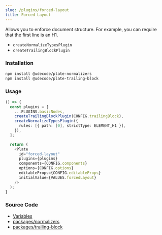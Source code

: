 ```yaml
---
slug: /plugins/forced-layout
title: Forced Layout
---
```


Allows you to enforce document structure. For example, you can require that the first line is an H1.

- `createNormalizeTypesPlugin`
- `createTrailingBlockPlugin`

### Installation

```bash npm2yarn
npm install @udecode/plate-normalizers
npm install @udecode/plate-trailing-block
```

### Usage

```ts live
() => {
  const plugins = [
    ...PLUGINS.basicNodes,
    createTrailingBlockPlugin(CONFIG.trailingBlock),
    createNormalizeTypesPlugin({
      rules: [{ path: [0], strictType: ELEMENT_H1 }],
    }),
  ];

  return (
    <Plate
      id="forced-layout"
      plugins={plugins}
      components={CONFIG.components}
      options={CONFIG.options}
      editableProps={CONFIG.editableProps}
      initialValue={VALUES.forcedLayout}
    />
  );
}
```

### Source Code

- [Variables](https://github.com/udecode/plate/blob/main/docs/src/live/live.tsx)
- [packages/normalizers](https://github.com/udecode/plate/tree/main/packages/normalizers/src)
- [packages/trailing-block](https://github.com/udecode/plate/tree/main/packages/trailing-block/src)
